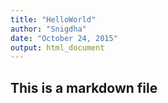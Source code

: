```yaml
---
title: "HelloWorld"
author: "Snigdha"
date: "October 24, 2015"
output: html_document
---
```


## This is a markdown file
